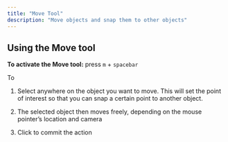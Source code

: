 ```yaml
---
title: "Move Tool"
description: "Move objects and snap them to other objects"
---
```


## Using the Move tool

**To activate the Move tool:** press `m` + `spacebar`&#x20;

To&#x20;

1. Select anywhere on the object you want to move. This will set the point of interest so that you can snap a certain point to another object.

2. The selected object then moves freely, depending on the mouse pointer’s location and camera

3. Click to commit the action